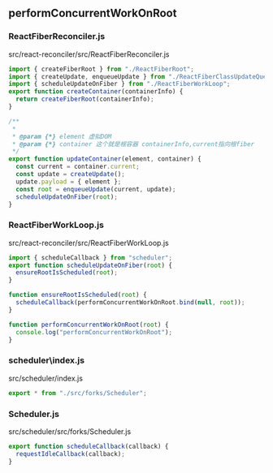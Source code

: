 ## performConcurrentWorkOnRoot

### ReactFiberReconciler.js

src/react-reconciler/src/ReactFiberReconciler.js

```js showLineNumbers {3, 18}
import { createFiberRoot } from "./ReactFiberRoot";
import { createUpdate, enqueueUpdate } from "./ReactFiberClassUpdateQueue";
import { scheduleUpdateOnFiber } from "./ReactFiberWorkLoop";
export function createContainer(containerInfo) {
  return createFiberRoot(containerInfo);
}

/**
 *
 * @param {*} element 虚拟DOM
 * @param {*} container 这个就是根容器 containerInfo,current指向根fiber
 */
export function updateContainer(element, container) {
  const current = container.current;
  const update = createUpdate();
  update.payload = { element };
  const root = enqueueUpdate(current, update);
  scheduleUpdateOnFiber(root);
}
```

### ReactFiberWorkLoop.js

src/react-reconciler/src/ReactFiberWorkLoop.js

```js
import { scheduleCallback } from "scheduler";
export function scheduleUpdateOnFiber(root) {
  ensureRootIsScheduled(root);
}

function ensureRootIsScheduled(root) {
  scheduleCallback(performConcurrentWorkOnRoot.bind(null, root));
}

function performConcurrentWorkOnRoot(root) {
  console.log("performConcurrentWorkOnRoot");
}
```

### scheduler\index.js

src/scheduler/index.js

```js
export * from "./src/forks/Scheduler";
```

### Scheduler.js

src/scheduler/src/forks/Scheduler.js

```js
export function scheduleCallback(callback) {
  requestIdleCallback(callback);
}
```

